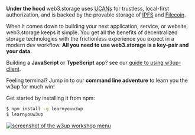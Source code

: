
**Under the hood** web3.storage uses [UCANs](https://github.com/ucan-wg/spec) for trustless, local-first authorization, and is backed by the provable storage of [IPFS](https://docs.ipfs.tech/) and [Filecoin](https://docs.filecoin.io/basics/what-is-filecoin).

When it comes down to building your next application, service, or website, web3.storage keeps it simple. You get all the benefits of decentralized storage technologies with the frictionless experience you expect in a modern dev workflow. **All you need to use web3.storage is a key-pair and your data.**

Building a **JavaScript** or **TypeScript** app? see our [guide to using w3up-client](/docs/w3up-client).

Feeling terminal? Jump in to our **command line adventure** to learn you the w3up for much win!

Get started by installing it from npm:

```sh
$ npm install -g learnyouw3up
$ learnyouw3up
```

[![screenshot of the w3up workshop menu](./learnyouw3up.png)](https://github.com/web3-storage/learnyouw3up)


<Cards>
  <Card icon='💾 ' title="CLI" href="/docs/w3cli" />
  <Card icon='✨ ' title="JS Client" href="/docs/w3up-client" />
  <Card icon='🐹 ' title="Go Client" href="/docs/go-w3up" />
</Cards>
